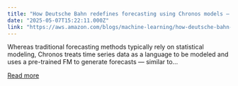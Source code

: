 ```yaml
---
title: "How Deutsche Bahn redefines forecasting using Chronos models – Now available on Amazon Bedrock Marketplace"
date: "2025-05-07T15:22:11.000Z"
link: "https://aws.amazon.com/blogs/machine-learning/how-deutsche-bahn-redefines-forecasting-using-chronos-models-now-available-on-amazon-bedrock-marketplace/"
---
```


Whereas traditional forecasting methods typically rely on statistical modeling, Chronos treats time series data as a language to be modeled and uses a pre-trained FM to generate forecasts — similar to...

[Read more](https://aws.amazon.com/blogs/machine-learning/how-deutsche-bahn-redefines-forecasting-using-chronos-models-now-available-on-amazon-bedrock-marketplace/)
